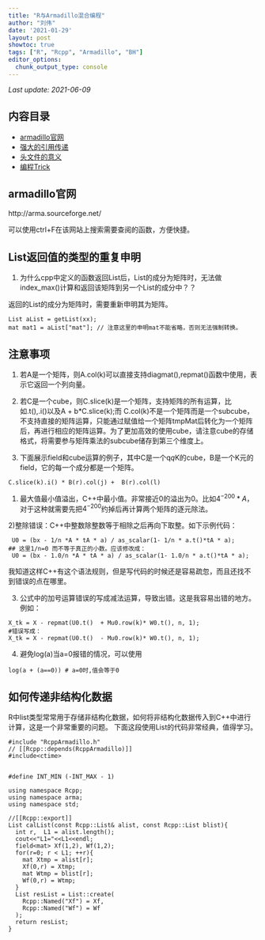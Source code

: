 ```yaml
---
title: "R与Armadillo混合编程"
author: "刘伟"
date: '2021-01-29'
layout: post
showtoc: true
tags: ["R", "Rcpp", "Armadillo", "BH"]
editor_options:
  chunk_output_type: console
---
```

*Last update: 2021-06-09*

## 内容目录 {#toc}

* [armadillo官网](#arma)
* [强大的引用传递](#cite)
* [头文件的意义](#hpp)
* [编程Trick](#trick)


## armadillo官网{#arma}
http://arma.sourceforge.net/

可以使用ctrl+F在该网站上搜索需要查阅的函数，方便快捷。


## List返回值的类型的重复申明

1) 为什么cpp中定义的函数返回List后，List的成分为矩阵时，无法做index_max()计算和返回该矩阵到另一个List的成分中？？

返回的List的成分为矩阵时，需要重新申明其为矩阵。
```Rmd
List aList = getList(xx);
mat mat1 = aList["mat"]; // 注意这里的申明mat不能省略，否则无法强制转换。

```

## 注意事项

1) 若A是一个矩阵，则A.col(k)可以直接支持diagmat(),repmat()函数中使用，表示它返回一个列向量。

2) 若C是一个cube，则C.slice(k)是一个矩阵，支持矩阵的所有运算，比如.t(),.i()以及A + b*C.slice(k);而
C.col(k)不是一个矩阵而是一个subcube，不支持直接的矩阵运算，只能通过赋值给一个矩阵tmpMat后转化为一个矩阵后，再进行相应的矩阵运算。为了更加高效的使用cube，请注意cube的存储格式，将需要参与矩阵乘法的subcube储存到第三个维度上。
3) 下面展示field<mat>和cube运算的例子，其中C是一个q*q*K的cube，B是一个K元的field<mat>，它的每一个成分都是一个矩阵。
```Rmd
C.slice(k).i() * B(r).col(j) +  B(r).col(l)
```
1) 最大值最小值溢出，C++中最小值。非常接近0的溢出为0。比如$4^{-200}*A %( 2* 4^{-200}*B)$，对于这种就需要先把$4^{-200}$约掉后再计算两个矩阵的逐元除法。

2)整除错误：C++中整数除整数等于相除之后再向下取整。如下示例代码：
```Rmd
 U0 = (bx - 1/n *A * tA * a) / as_scalar(1- 1/n * a.t()*tA * a);
## 这里1/n=0 而不等于真正的小数。应该修改成：
 U0 = (bx - 1.0/n *A * tA * a) / as_scalar(1- 1.0/n * a.t()*tA * a);
```
我知道这样C++有这个语法规则，但是写代码的时候还是容易疏忽，而且还找不到错误的点在哪里。 

3) 公式中的加号运算错误的写成减法运算，导致出错。这是我容易出错的地方。
例如：
```Rmd
X_tk = X - repmat(U0.t()  + Mu0.row(k)* W0.t(), n, 1);
#错误写成：
X_tk = X - repmat(U0.t()  - Mu0.row(k)* W0.t(), n, 1);
```

4) 避免log(a)当a=0报错的情况，可以使用
```Rmd
log(a + (a==0)) # a=0时,值会等于0
```



## 如何传递非结构化数据 
R中list类型常常用于存储非结构化数据，如何将非结构化数据传入到C++中进行计算，这是一个非常重要的问题。
下面这段使用List的代码非常经典，值得学习。
```Rmd
#include "RcppArmadillo.h"
// [[Rcpp::depends(RcppArmadillo)]]
#include<ctime>


#define INT_MIN (-INT_MAX - 1)

using namespace Rcpp;
using namespace arma;
using namespace std;

//[[Rcpp::export]] 
List calList(const Rcpp::List& alist, const Rcpp::List blist){
  int r,  L1 = alist.length();
  cout<<"L1="<<L1<<endl;
  field<mat> Xf(1,2), Wf(1,2);
  for(r=0; r < L1; ++r){
    mat Xtmp = alist[r];
    Xf(0,r) = Xtmp;
    mat Wtmp = blist[r];
    Wf(0,r) = Wtmp;
  }
  List resList = List::create(
    Rcpp::Named("Xf") = Xf,
    Rcpp::Named("Wf") = Wf
  );
  return resList;
}
```
